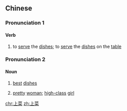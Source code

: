 ==Chinese==
{{zh-forms}}

===Pronunciation 1===
{{zh-pron
|m=shàngcài
|c=soeng5 coi3
|w=3zaan tshe
|cat=v,n
}}

====Verb====
{{zh-verb}}

# to [[serve]] the [[dish]]es; to [[serve]] the [[dish]]es on the [[table]]

===Pronunciation 2===
{{zh-pron
|m=shàngcài
|c=soeng6 coi3
|h=pfs=song-chhoi
|cat=v,n
}}

====Noun====
{{zh-noun}}

# [[best]] [[dish]]es
# {{lb|zh|Cantonese|derogatory}} [[pretty]] [[woman]]; [[high-class]] [[girl]] {{zh-mw|條}}

[[chr:上菜]]
[[zh:上菜]]